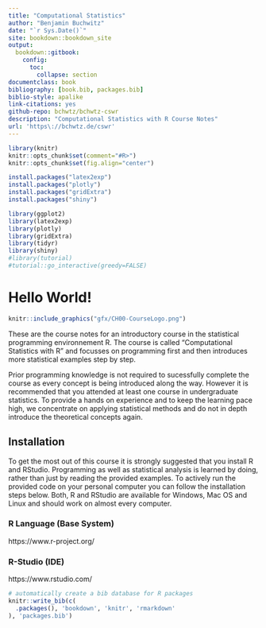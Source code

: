 ```yaml
--- 
title: "Computational Statistics"
author: "Benjamin Buchwitz"
date: "`r Sys.Date()`"
site: bookdown::bookdown_site
output:
  bookdown::gitbook:
    config:
      toc:
        collapse: section
documentclass: book
bibliography: [book.bib, packages.bib]
biblio-style: apalike
link-citations: yes
github-repo: bchwtz/bchwtz-cswr
description: "Computational Statistics with R Course Notes"
url: 'https\://bchwtz.de/cswr'
---
```

 
 

```r
library(knitr)
knitr::opts_chunk$set(comment="#R>")
knitr::opts_chunk$set(fig.align="center")

install.packages("latex2exp")
install.packages("plotly")
install.packages("gridExtra")
install.packages("shiny")

library(ggplot2)
library(latex2exp)
library(plotly)
library(gridExtra)
library(tidyr)
library(shiny)
#library(tutorial)
#tutorial::go_interactive(greedy=FALSE)
```


# Hello World! {-}

```r
knitr::include_graphics("gfx/CH00-CourseLogo.png")
```

These are the course notes for an introductory course in the statistical programming environnement R. The course is called "Computational Statistics with R" and focusses on programming first and then introduces more statistical examples step by step. 

Prior programming knowledge is not required to sucessfully complete the course as every concept is being introduced along the way. However it is recommended that you attended at least one course in undergraduate statistics. To provide a hands on experience and to keep the learning pace high, we concentrate on applying statistical methods and do not in depth introduce the theoretical concepts again.

## Installation {-}

To get the most out of this course it is strongly suggested that you install R and RStudio. Programming as well as statistical analysis is learned by doing, rather than just by reading the provided examples. To actively run the provided code on your personal computer you can follow the installation steps below. Both, R and RStudio are available for Windows, Mac OS and Linux and should work on almost every computer.

### R Language (Base System) {-}

https://www.r-project.org/

### R-Studio (IDE) {-}

https://www.rstudio.com/

<!--
## Schedule {-}

| Date        | Description                                                    |
|:-----------:|:---------------------------------------------------------------|
| 10.04.2018  | Chapter 1 - Installation and Basic Introduction    				     |
| 17.04.2018  | Chapter 2 - Elementary Data Types    				                   |
| 24.04.2018  | Chapter 3 - Data Manipulation        				                   |
| 08.05.2018  | Chapter 4 - Code Structure      				                       |
| 15.05.2018  | Assignment I Solution    				                               |
| 29.05.2018  | Chapter 5 - Coding Style      				                         |
| 05.06.2018  | Chapter 5 - Coding Style      				                         |
| 12.06.2018  | Extended Exercise     				                                 |
| 19.06.2018  | Chapter 6 - Vectorization      				                         |
| 26.06.2018  | Exam Preparation      	                                       |
| 10 Dates    |                                     			   	                 |


# Grading {-}

The grading on this course will be based on two Assignments (together 50%) and a 60 minute exam (50%). 

| Assessment     | Date / Due Date            |
|:---------------|:---------------------------|
| Assignment I   | 08.05.2018 (14:00)         |
| Assignment II  | 09.07.2018 (23:59)         |
| Final Exam     | 03.07.2018 (14:00 - 16:00) |

-->


<!--
<script src=https://cdn.datacamp.com/datacamp-light-latest.min.js></script>

```r
a <- 1+3
```
-->


<!--
```block2
Caution!  
This is a Caution!
  
```

```block2
Important!  
This is a Important!
  
```

```block2
Note!  
This is a Note!
  
```

```block2
Tip!  
This is a Tip!
  
```

```block2
Warning!  
This is a Warning!
  
```

```block2
Exercise!  
This is a Exercise!
  
```
-->


```r
# automatically create a bib database for R packages
knitr::write_bib(c(
  .packages(), 'bookdown', 'knitr', 'rmarkdown'
), 'packages.bib')
```
